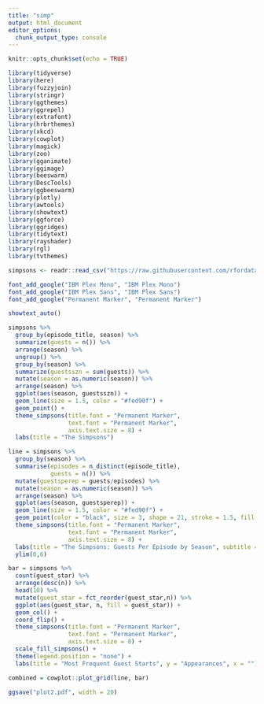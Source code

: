 ---
title: "simp"
output: html_document
editor_options: 
  chunk_output_type: console
---

```{r setup, include=FALSE}
knitr::opts_chunk$set(echo = TRUE)
```

```{r}
library(tidyverse)
library(here)
library(fuzzyjoin)
library(stringr)
library(ggthemes)
library(ggrepel)
library(extrafont)
library(hrbrthemes)
library(xkcd)
library(cowplot)
library(magick)
library(zoo)
library(gganimate)
library(ggimage)
library(beeswarm)
library(DescTools)
library(ggbeeswarm)
library(plotly)
library(awtools)
library(showtext)
library(ggforce)
library(ggridges)
library(tidytext)
library(rayshader)
library(rgl)
library(tvthemes)

simpsons <- readr::read_csv("https://raw.githubusercontent.com/rfordatascience/tidytuesday/master/data/2019/2019-08-27/simpsons-guests.csv")
```
```{r}
font_add_google("IBM Plex Mono", "IBM Plex Mono")
font_add_google("IBM Plex Sans", "IBM Plex Sans")
font_add_google("Permanent Marker", "Permanent Marker")

showtext_auto()
```



```{r}
simpsons %>% 
  group_by(episode_title, season) %>% 
  summarize(guests = n()) %>% 
  arrange(season) %>% 
  ungroup() %>% 
  group_by(season) %>% 
  summarize(guestsszn = sum(guests)) %>% 
  mutate(season = as.numeric(season)) %>% 
  arrange(season) %>% 
  ggplot(aes(season, guestsszn)) +
  geom_line(size = 1.5, color = "#fed90f") +
  geom_point() +
  theme_simpsons(title.font = "Permanent Marker",
                 text.font = "Permanent Marker",
                 axis.text.size = 8) +
  labs(title = "The Simpsons")
```
```{r}
line = simpsons %>% 
  group_by(season) %>%
  summarise(episodes = n_distinct(episode_title),
            guests = n()) %>% 
  mutate(guestsperep = guests/episodes) %>% 
  mutate(season = as.numeric(season)) %>% 
  arrange(season) %>% 
  ggplot(aes(season, guestsperep)) +
  geom_line(size = 1.5, color = "#fed90f") +
  geom_point(color = "black", size = 3, shape = 21, stroke = 1.5, fill = "white") +
  theme_simpsons(title.font = "Permanent Marker",
                 text.font = "Permanent Marker",
                 axis.text.size = 8) +
  labs(title = "The Simpsons: Guests Per Episode by Season", subtitle = "Data from Tidy Tuesday", y= "Guests Per Episode") +
  ylim(0,6)

bar = simpsons %>% 
  count(guest_star) %>% 
  arrange(desc(n)) %>% 
  head(10) %>% 
  mutate(guest_star = fct_reorder(guest_star,n)) %>% 
  ggplot(aes(guest_star, n, fill = guest_star)) +
  geom_col() +
  coord_flip() +
  theme_simpsons(title.font = "Permanent Marker",
                 text.font = "Permanent Marker",
                 axis.text.size = 8) +
  scale_fill_simpsons() +
  theme(legend.position = "none") +
  labs(title = "Most Frequent Guest Starts", y = "Appearances", x = "")

combined = cowplot::plot_grid(line, bar)

ggsave("plot2.pdf", width = 20)
  
```




